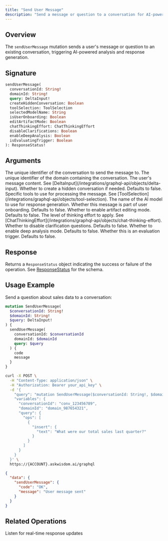 ```yaml
---
title: "Send User Message"
description: "Send a message or question to a conversation for AI-powered analysis"
---
```


## Overview

The `sendUserMessage` mutation sends a user's message or question to an existing conversation, triggering AI-powered analysis and response generation.

## Signature

```graphql
sendUserMessage(
  conversationId: String!
  domainId: String!
  query: DeltaInput!
  createHiddenConversation: Boolean
  toolSelection: ToolSelection
  selectedModelName: String
  isUserOnboarding: Boolean
  editArtifactMode: Boolean
  chatThinkingEffort: ChatThinkingEffort
  disableClarifications: Boolean
  enableDeepAnalysis: Boolean
  isEvaluatingTrigger: Boolean
): ResponseStatus!
```

## Arguments

<ParamField path="conversationId" type="String!" required>
  The unique identifier of the conversation to send the message to.
</ParamField>

<ParamField path="domainId" type="String!" required>
  The unique identifier of the domain containing the conversation.
</ParamField>

<ParamField path="query" type="DeltaInput!" required>
  The user's message content. See [DeltaInput](/integrations/graphql-api/objects/delta-input).
</ParamField>

<ParamField path="createHiddenConversation" type="Boolean">
  Whether to create a hidden conversation if needed. Defaults to false.
</ParamField>

<ParamField path="toolSelection" type="ToolSelection">
  Specific tools to use for processing the message. See [ToolSelection](/integrations/graphql-api/objects/tool-selection).
</ParamField>

<ParamField path="selectedModelName" type="String">
  The name of the AI model to use for response generation.
</ParamField>

<ParamField path="isUserOnboarding" type="Boolean">
  Whether this message is part of user onboarding. Defaults to false.
</ParamField>

<ParamField path="editArtifactMode" type="Boolean">
  Whether to enable artifact editing mode. Defaults to false.
</ParamField>

<ParamField path="chatThinkingEffort" type="ChatThinkingEffort">
  The level of thinking effort to apply. See [ChatThinkingEffort](/integrations/graphql-api/objects/chat-thinking-effort).
</ParamField>

<ParamField path="disableClarifications" type="Boolean">
  Whether to disable clarification questions. Defaults to false.
</ParamField>

<ParamField path="enableDeepAnalysis" type="Boolean">
  Whether to enable deep analysis mode. Defaults to false.
</ParamField>

<ParamField path="isEvaluatingTrigger" type="Boolean">
  Whether this is an evaluation trigger. Defaults to false.
</ParamField>

## Response

Returns a `ResponseStatus` object indicating the success or failure of the operation. See [ResponseStatus](/integrations/graphql-api/objects/response-status) for the schema.

## Usage Example

Send a question about sales data to a conversation:

```graphql
mutation SendUserMessage(
  $conversationId: String!
  $domainId: String!
  $query: DeltaInput!
) {
  sendUserMessage(
    conversationId: $conversationId
    domainId: $domainId
    query: $query
  ) {
    code
    message
  }
}
```

<RequestExample>

```bash Request
curl -X POST \
  -H "Content-Type: application/json" \
  -H "Authorization: Bearer your_api_key" \
  -d '{
    "query": "mutation SendUserMessage($conversationId: String!, $domainId: String!, $query: DeltaInput!) { sendUserMessage(conversationId: $conversationId, domainId: $domainId, query: $query) { code message } }",
    "variables": {
      "conversationId": "conv_123456789",
      "domainId": "domain_987654321",
      "query": {
        "ops": [
          {
            "insert": {
              "text": "What were our total sales last quarter?"
            }
          }
        ]
      }
    }
  }' \
  https://{ACCOUNT}.askwisdom.ai/graphql
```

</RequestExample>

<ResponseExample>

```json Response
{
  "data": {
    "sendUserMessage": {
      "code": "OK",
      "message": "User message sent"
    }
  }
}
```

</ResponseExample>

## Related Operations

<CardGroup cols={2}>
  <Card title="Subscribe Conversation" icon="wifi" href="/integrations/graphql-api/subscriptions/subscribe-conversation">
    Listen for real-time response updates
  </Card>
</CardGroup>